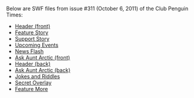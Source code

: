 Below are SWF files from issue #311 (October 6, 2011) of the Club Penguin Times:
*[[Media:News311HeaderFront.swf|Header (front)]]
*[[Media:News311FeatureStory.swf|Feature Story]]
*[[Media:News311SupportStory.swf|Support Story]]
*[[Media:News311UpcomingEvents.swf|Upcoming Events]]
*[[Media:News311NewsFlash.swf|News Flash]]
*[[Media:News311AskAuntArcticFront.swf|Ask Aunt Arctic (front)]]
*[[Media:News311HeaderBack.swf|Header (back)]]
*[[Media:News311AskAuntArcticBack.swf|Ask Aunt Arctic (back)]]
*[[Media:News311JokesAndRiddles.swf|Jokes and Riddles]]
*[[Media:News311SecretOverlay.swf|Secret Overlay]]
*[[Media:News311FeatureMore.swf|Feature More]]

